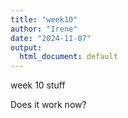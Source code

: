 ```yaml
---
title: "week10"
author: "Irene"
date: "2024-11-07"
output:
  html_document: default
---
```


week 10 stuff

Does it work now?